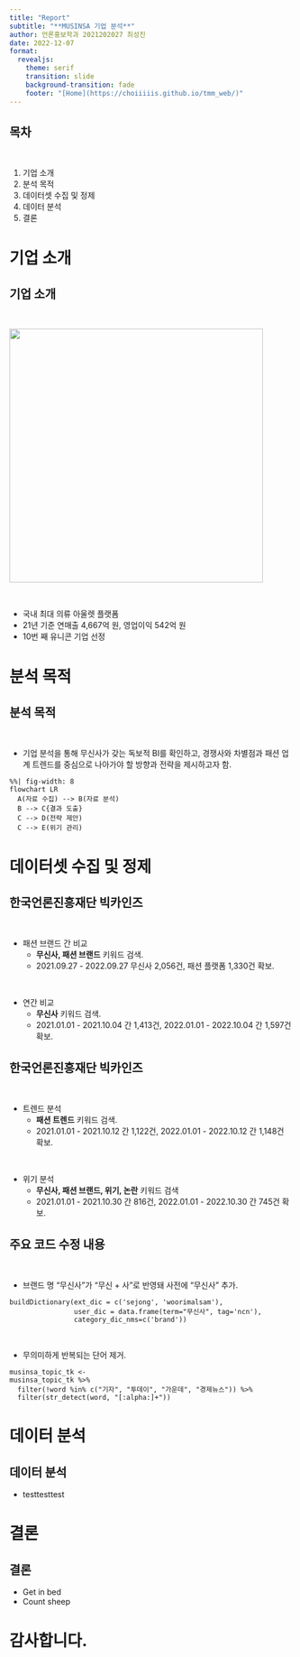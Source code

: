 ```yaml
---
title: "Report"
subtitle: "**MUSINSA 기업 분석**"
author: 언론홍보학과 2021202027 최성진
date: 2022-12-07
format:
  revealjs: 
    theme: serif
    transition: slide
    background-transition: fade
    footer: "[Home](https://choiiiiis.github.io/tmm_web/)"
---
```


## 목차

|
|

1.  기업 소개
2.  분석 목적
3.  데이터셋 수집 및 정제
4.  데이터 분석
5.  결론

# 기업 소개

## 기업 소개{.smaller}

|
|

![](docs/musinsa_logo.jpg){width=450px}

|
|

- 국내 최대 의류 아울렛 플랫폼
- 21년 기준 연매출 4,667억 원, 영업이익 542억 원
- 10번 째 유니콘 기업 선정

# 분석 목적

## 분석 목적

|
|

- 기업 분석을 통해 무신사가 갖는 독보적 BI를 확인하고, 경쟁사와 차별점과 패션 업계 트렌드를 중심으로 나아가야 할 방향과 전략을 제시하고자 함.

```mermaid
%%| fig-width: 8
flowchart LR
  A(자료 수집) --> B(자료 분석)
  B --> C{결과 도출}
  C --> D(전략 제안)
  C --> E(위기 관리)
```

# 데이터셋 수집 및 정제

## 한국언론진흥재단 빅카인즈{.smaller}

|
|

* 패션 브랜드 간 비교
    + **무신사, 패션 브랜드** 키워드 검색.
    + 2021.09.27 - 2022.09.27 무신사 2,056건, 패션 플랫폼 1,330건 확보.

|
|

* 연간 비교
    + **무신사** 키워드 검색.
    + 2021.01.01 - 2021.10.04 간 1,413건, 2022.01.01 - 2022.10.04 간 1,597건 확보.

## 한국언론진흥재단 빅카인즈{.smaller}

|
|

* 트렌드 분석
    + **패션 트렌드** 키워드 검색.
    + 2021.01.01 - 2021.10.12 간 1,122건, 2022.01.01 - 2022.10.12 간 1,148건 확보.

|
|

* 위기 분석
    + **무신사, 패션 브랜드, 위기, 논란** 키워드 검색
    + 2021.01.01 - 2021.10.30 간 816건, 2022.01.01 - 2022.10.30 간 745건 확보.

## 주요 코드 수정 내용{.smaller}

|
|

- 브랜드 명 "무신사"가 "무신 + 사"로 반영돼 사전에 "무신사" 추가.

```.python
buildDictionary(ext_dic = c('sejong', 'woorimalsam'),
                user_dic = data.frame(term="무신사", tag='ncn'),
                category_dic_nms=c('brand'))
```

|
|

- 무의미하게 반복되는 단어 제거.
```.python
musinsa_topic_tk <- 
musinsa_topic_tk %>% 
  filter(!word %in% c("기자", "투데이", "가운데", "경제뉴스")) %>% 
  filter(str_detect(word, "[:alpha:]+"))
```


# 데이터 분석

## 데이터 분석

- testtesttest

# 결론

## 결론

- Get in bed
- Count sheep

# 감사합니다.